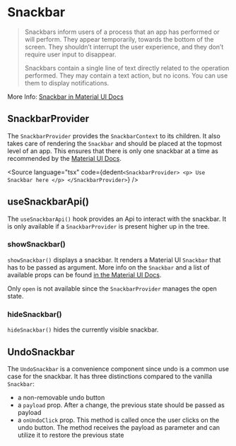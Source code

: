 

<Meta of={SnackbarStories} />

# Snackbar

> Snackbars inform users of a process that an app has performed or will perform. They appear temporarily, towards the bottom of the screen. They shouldn’t interrupt the user experience, and they don’t require user input to disappear.
>
> Snackbars contain a single line of text directly related to the operation performed. They may contain a text action, but no icons. You can use them to display notifications.

More Info: [Snackbar in Material UI Docs](https://mui.com/components/snackbars/)

## SnackbarProvider

The `SnackbarProvider` provides the `SnackbarContext` to its children.
It also takes care of rendering the `Snackbar` and should be placed at the topmost level of an app.
This ensures that there is only one snackbar at a time as recommended by the [Material UI Docs](https://mui.com/components/snackbars/).

<Source
    language="tsx"
    code={dedent`
    <SnackbarProvider>
        <p> Use Snackbar here </p>
    </SnackbarProvider>
  `}
/>

## useSnackbarApi()

The `useSnackbarApi()` hook provides an Api to interact with the snackbar.
It is only available if a `SnackbarProvider` is present higher up in the tree.

<Canvas>
    <Story of={SnackbarStories.UseSnackbarApi} />
</Canvas>

### showSnackbar()

`showSnackbar()` displays a snackbar.
It renders a Material UI `Snackbar` that has to be passed as argument.
More info on the `Snackbar` and a list of available props can be found [in the Material UI Docs](https://mui.com/api/snackbar/).

Only `open` is not available since the `SnackbarProvider` manages the open state.

<Canvas>
    <Story of={SnackbarStories.ShowSnackbar} />
</Canvas>

### hideSnackbar()

`hideSnackbar()` hides the currently visible snackbar.

<Canvas>
    <Story of={SnackbarStories.HideSnackbar} />
</Canvas>

## UndoSnackbar

The `UndoSnackbar` is a convenience component since undo is a common use case for the snackbar.
It has three distinctions compared to the vanilla `Snackbar`:

-   a non-removable undo button
-   a `payload` prop. After a change, the previous state should be passed as payload
-   a `onUndoClick` prop. This method is called once the user clicks on the undo button. The method receives the payload as parameter and can utilize it to restore the previous state

<Canvas>
    <Story of={SnackbarStories.Undo} />
</Canvas>
